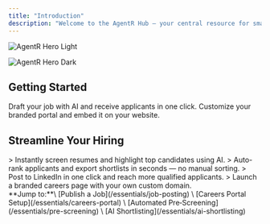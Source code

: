 ```yaml
---
title: "Introduction"
description: "Welcome to the AgentR Hub — your central resource for smarter, faster hiring. This is where you’ll find everything you need to get the most out of AgentR — from publishing jobs in one click to automating shortlisting and screening with AI. Whether you're just getting started or optimizing your workflow, the Hub is here to help you hire efficiently, at scale, and without bias."
---
```


<img
  className="block dark:hidden"
  src="/images/agentR-hero.png"
  alt="AgentR Hero Light"
/>

<img
  className="hidden dark:block"
  src="/images/agentR-hero.png"
  alt="AgentR Hero Dark"
/>

## Getting Started

<CardGroup cols={2}>
  <Card title="Create & Publish a Job" icon="pen-to-square" href="/essentials/job-posting">
    Draft your job with AI and receive applicants in one click.
  </Card>
  <Card title="Setup Careers Portal" icon="building" href="/essentials/careers-portal">
    Customize your branded portal and embed it on your website.
  </Card>
</CardGroup>

## Streamline Your Hiring

<CardGroup cols={2}>
  <Card title="Automated Pre‑Screening" icon="robot" href="/essentials/pre-screening">
    > Instantly screen resumes and highlight top candidates using AI.
  </Card>
  <Card title="AI Shortlisting" icon="list-check" href="/essentials/ai-shortlisting">
    > Auto-rank applicants and export shortlists in seconds — no manual sorting.
  </Card>
</CardGroup>

<CardGroup cols={2}>
  <Card title="Sharing your job on LinkedIn" icon="share" href="/essentials/share-job">
    > Post to LinkedIn in one click and reach more qualified applicants.
  </Card>
  <Card title="Building an Employeer Brand" icon="globe" href="/essentials/setting-custom-domain">
    > Launch a branded careers page with your own custom domain.
  </Card>
</CardGroup>

<div style={{ marginTop:"2rem" }}>
**Jump to:**\
[Publish a Job](/essentials/job-posting) \
[Careers Portal Setup](/essentials/careers-portal) \
[Automated Pre‑Screening](/essentials/pre-screening) \
[AI Shortlisting](/essentials/ai-shortlisting)

</div>